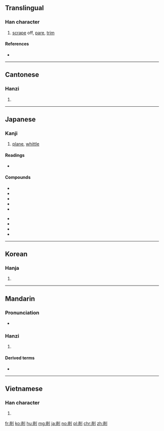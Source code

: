 ==Translingual==

===Han character===
{{Han char|rn=18|rad=刀|as=07|sn=9|four=9220<sub>0</sub>|canj=火月中弓 (FBLN)|ids=⿰[[肖]][[刂]]}}

# [[scrape]] off, [[pare]], [[trim]]

====References====
* {{Han ref|kx=0140.050|dkj=02000|dj=0317.110|hdz=10341.020|uh=524A|ud=21066|bh=AB64|bd=43876}}

----

==Cantonese==

===Hanzi===
{{yue-hanzi|jyut=|y=seuk3}}

# {{defn|lang=yue|sort=刀07}}

----

==Japanese==

===Kanji===
{{ja-kanji|grade=c|rs=刀07}}

# [[plane]], [[whittle]]

====Readings====
* {{ja-readings|goon=[[さく]] (saku), [[しょう]] (shō)|kanon=[[しょう]] (shō)|kun=[[けずる]] (kezuru)}}

====Compounds====
{{top2}}
* {{ja-r|荒削り|あらけずり}}
* {{ja-r|掘削|くっさく}}
* {{ja-r|削り節|けずりぶし}}
* {{ja-r|削岩機|さくがんき}}
* {{ja-r|削減|さくげん}}
{{mid2}}
* {{ja-r|削除|さくじょ}}
* {{ja-r|削孔|さっこう}}
* {{ja-r|切削|せっさく}}
* {{ja-r|添削|てんさく}}
{{bottom}}

----

==Korean==

===Hanja===
{{ko-hanja|hangeul=삭|rv=sak|mr=sak}}

# {{defn|lang=ko|sort=刀07}}

----

==Mandarin==

===Pronunciation===
* {{audio|Zh-xiao.ogg|Audio|lang=cmn}}

===Hanzi===
{{cmn-hanzi|pin=[[xiāo]] ([[xiao1]]), [[xuē]] ([[xue1]])|wg=hsüeh<sup>1</sup>}}

# {{defn|lang=cmn|sort=刀07}}

====Derived terms====
* {{l|cmn|刀削面}}

----

==Vietnamese==

===Han character===
{{vi-hantu|[[tước]], [[tược]], [[tướt]], [[tượt]]|rs=刀07}}

# {{defn|lang=vi|sort=刀07}}

[[fr:削]]
[[ko:削]]
[[hu:削]]
[[mg:削]]
[[ja:削]]
[[no:削]]
[[pl:削]]
[[chr:削]]
[[zh:削]]